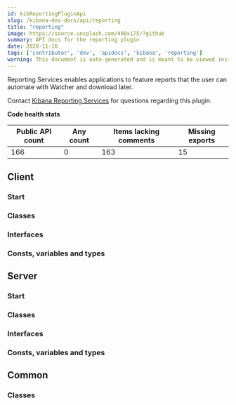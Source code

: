 ```yaml
---
id: kibReportingPluginApi
slug: /kibana-dev-docs/api/reporting
title: "reporting"
image: https://source.unsplash.com/400x175/?github
summary: API docs for the reporting plugin
date: 2020-11-16
tags: ['contributor', 'dev', 'apidocs', 'kibana', 'reporting']
warning: This document is auto-generated and is meant to be viewed inside our experimental, new docs system. Reach out in #docs-engineering for more info.
---
```


Reporting Services enables applications to feature reports that the user can automate with Watcher and download later.

Contact [Kibana Reporting Services](https://github.com/orgs/elastic/teams/kibana-reporting-services) for questions regarding this plugin.

**Code health stats**

| Public API count  | Any count | Items lacking comments | Missing exports |
|-------------------|-----------|------------------------|-----------------|
| 166 | 0 | 163 | 15 |

## Client

### Start
<DocDefinitionList data={[reportingObj.client.start]}/>

### Classes
<DocDefinitionList data={reportingObj.client.classes}/>

### Interfaces
<DocDefinitionList data={reportingObj.client.interfaces}/>

### Consts, variables and types
<DocDefinitionList data={reportingObj.client.misc}/>

## Server

### Start
<DocDefinitionList data={[reportingObj.server.start]}/>

### Classes
<DocDefinitionList data={reportingObj.server.classes}/>

### Interfaces
<DocDefinitionList data={reportingObj.server.interfaces}/>

### Consts, variables and types
<DocDefinitionList data={reportingObj.server.misc}/>

## Common

### Classes
<DocDefinitionList data={reportingObj.common.classes}/>

